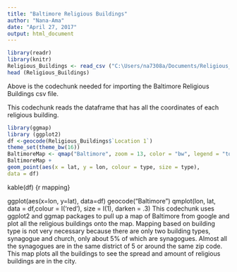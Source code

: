 ```yaml
---
title: "Baltimore Religious Buildings"
author: "Nana-Ama"
date: "April 27, 2017"
output: html_document
---
```

```r
library(readr)
library(knitr)
Religious_Buildings <- read_csv ("C:\Users/na7308a/Documents/Religious_Buildings.csv")
head (Religious_Buildings)

```
Above is the codechunk needed for importing the Baltimore Religious Buildings csv file.

This codechunk reads the dataframe that has all the coordinates of each religious building.
```r
library(ggmap)
library (ggplot2)
df <-geocode(Religious_Buildings$`Location 1`)
theme_set(theme_bw(16))
BaltimoreMap <- qmap("Baltimore", zoom = 13, color = "bw", legend = "topleft")
BaltimoreMap +
geom_point(aes(x = lat, y = lon, colour = type, size = type),
data = df)

```
kable(df)
{r mapping}


ggplot(aes(x=lon, y=lat), data=df)
geocode("Baltimore")
qmplot(lon, lat, data = df,colour = I('red'), size = I(1), darken = .3)
This codechunk uses ggplot2 and ggmap packages to pull up a map of Baltimore from google and plot all the religious buildings onto the map. Mapping based on building type is not very necessary because there are only two building types, synagogue and church, only about 5% of which are synagogues. Almost all the synagogues are in the same district of 5 or around the same zip code. This map plots all the buildings to see the spread and amount of religious buildings are in the city. 